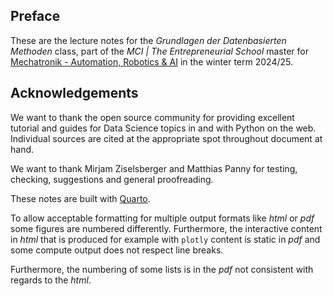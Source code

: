 ## Preface {.unnumbered}

These are the lecture notes for the _Grundlagen der Datenbasierten Methoden_ class, part of the _MCI | The Entrepreneurial School_ master for [Mechatronik - Automation, Robotics & AI](https://www.mci.edu/de/studium/master/mechatronik-automation-robotics-ai#im_studium) in the winter term 2024/25.

## Acknowledgements {.unnumbered}

We want to thank the open source community for providing excellent tutorial and guides for Data Science topics in and with Python on the web.
Individual sources are cited at the appropriate spot throughout document at hand.

We want to thank Mirjam Ziselsberger and Matthias Panny for testing, checking, suggestions and general proofreading.

These notes are built with [Quarto](https://quarto.org/).

::: {.content-visible unless-format="html"}
:::: {.callout-note}
To allow acceptable formatting for multiple output formats like _html_ or _pdf_ some figures are numbered differently.
Furthermore, the interactive content in _html_ that is produced for example with `plotly` content is static in _pdf_ and some compute output does not respect line breaks.

Furthermore, the numbering of some lists is in the _pdf_ not consistent with regards to the _html_.
::::
:::
